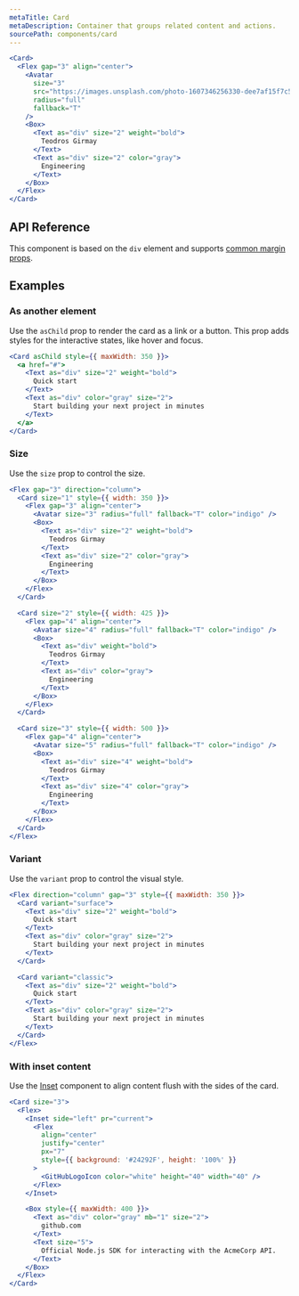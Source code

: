 ```yaml
---
metaTitle: Card
metaDescription: Container that groups related content and actions.
sourcePath: components/card
---
```


```jsx live=true
<Card>
  <Flex gap="3" align="center">
    <Avatar
      size="3"
      src="https://images.unsplash.com/photo-1607346256330-dee7af15f7c5?&w=64&h=64&dpr=2&q=70&crop=focalpoint&fp-x=0.67&fp-y=0.5&fp-z=1.4&fit=crop"
      radius="full"
      fallback="T"
    />
    <Box>
      <Text as="div" size="2" weight="bold">
        Teodros Girmay
      </Text>
      <Text as="div" size="2" color="gray">
        Engineering
      </Text>
    </Box>
  </Flex>
</Card>
```

## API Reference

This component is based on the `div` element and supports [common margin props](/themes/docs/theme/layout#margin-props).

<ThemesPropsTable name="card" />

## Examples

### As another element

Use the `asChild` prop to render the card as a link or a button. This prop adds styles for the interactive states, like hover and focus.

```jsx live=true
<Card asChild style={{ maxWidth: 350 }}>
  <a href="#">
    <Text as="div" size="2" weight="bold">
      Quick start
    </Text>
    <Text as="div" color="gray" size="2">
      Start building your next project in minutes
    </Text>
  </a>
</Card>
```

### Size

Use the `size` prop to control the size.

```jsx live=true
<Flex gap="3" direction="column">
  <Card size="1" style={{ width: 350 }}>
    <Flex gap="3" align="center">
      <Avatar size="3" radius="full" fallback="T" color="indigo" />
      <Box>
        <Text as="div" size="2" weight="bold">
          Teodros Girmay
        </Text>
        <Text as="div" size="2" color="gray">
          Engineering
        </Text>
      </Box>
    </Flex>
  </Card>

  <Card size="2" style={{ width: 425 }}>
    <Flex gap="4" align="center">
      <Avatar size="4" radius="full" fallback="T" color="indigo" />
      <Box>
        <Text as="div" weight="bold">
          Teodros Girmay
        </Text>
        <Text as="div" color="gray">
          Engineering
        </Text>
      </Box>
    </Flex>
  </Card>

  <Card size="3" style={{ width: 500 }}>
    <Flex gap="4" align="center">
      <Avatar size="5" radius="full" fallback="T" color="indigo" />
      <Box>
        <Text as="div" size="4" weight="bold">
          Teodros Girmay
        </Text>
        <Text as="div" size="4" color="gray">
          Engineering
        </Text>
      </Box>
    </Flex>
  </Card>
</Flex>
```

### Variant

Use the `variant` prop to control the visual style.

```jsx live=true
<Flex direction="column" gap="3" style={{ maxWidth: 350 }}>
  <Card variant="surface">
    <Text as="div" size="2" weight="bold">
      Quick start
    </Text>
    <Text as="div" color="gray" size="2">
      Start building your next project in minutes
    </Text>
  </Card>

  <Card variant="classic">
    <Text as="div" size="2" weight="bold">
      Quick start
    </Text>
    <Text as="div" color="gray" size="2">
      Start building your next project in minutes
    </Text>
  </Card>
</Flex>
```

### With inset content

Use the [Inset](/themes/docs/components/inset) component to align content flush with the sides of the card.

```jsx live=true scroll=true
<Card size="3">
  <Flex>
    <Inset side="left" pr="current">
      <Flex
        align="center"
        justify="center"
        px="7"
        style={{ background: '#24292F', height: '100%' }}
      >
        <GitHubLogoIcon color="white" height="40" width="40" />
      </Flex>
    </Inset>

    <Box style={{ maxWidth: 400 }}>
      <Text as="div" color="gray" mb="1" size="2">
        github.com
      </Text>
      <Text size="5">
        Official Node.js SDK for interacting with the AcmeCorp API.
      </Text>
    </Box>
  </Flex>
</Card>
```
